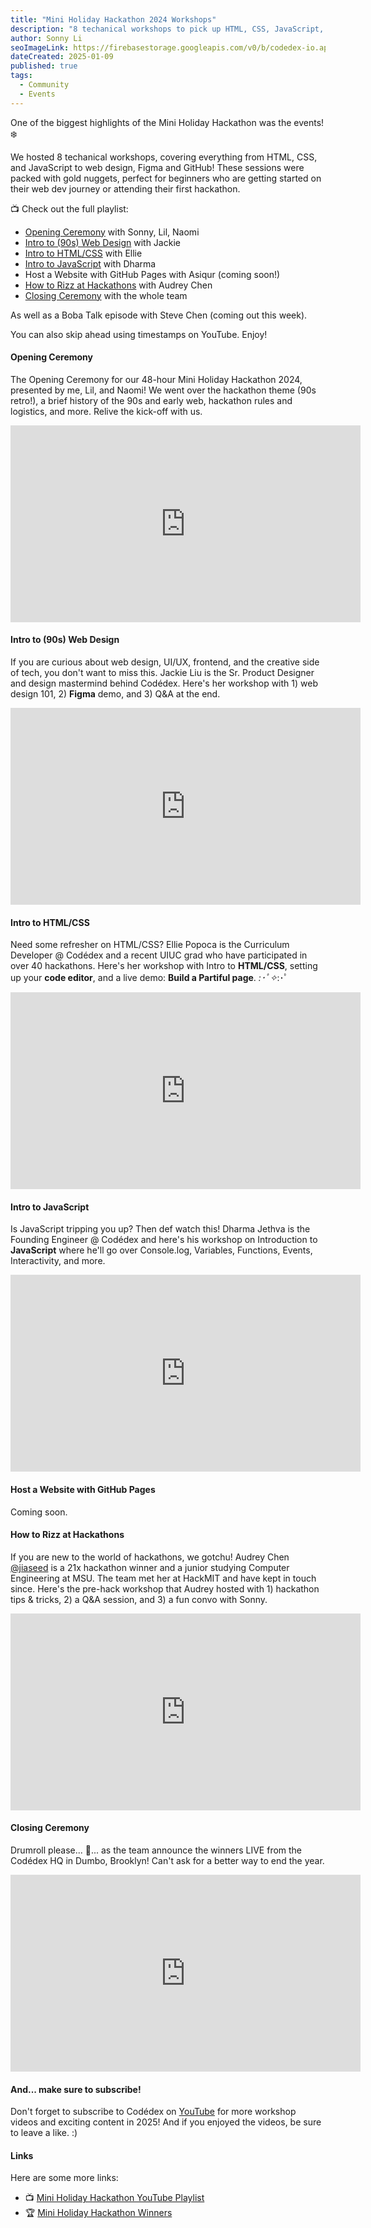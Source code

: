 ```yaml
---
title: "Mini Holiday Hackathon 2024 Workshops"
description: "8 techanical workshops to pick up HTML, CSS, JavaScript, GitHub, Figma, and more! Full of gold nuggets."
author: Sonny Li
seoImageLink: https://firebasestorage.googleapis.com/v0/b/codedex-io.appspot.com/o/blogs%2Fholiday-hackathon-2024-workshops%2Fbanner.gif?alt=media&token=1a85da78-77e9-4445-b66d-bae39e0af417
dateCreated: 2025-01-09
published: true
tags:
  - Community
  - Events
---
```


One of the biggest highlights of the Mini Holiday Hackathon was the events! ❄️

We hosted 8 techanical workshops, covering everything from HTML, CSS, and JavaScript to web design, Figma and GitHub! These sessions were packed with gold nuggets, perfect for beginners who are getting started on their web dev journey or attending their first hackathon.

📺 Check out the full playlist:

- <a href="#opening-ceremony">Opening Ceremony</a> with Sonny, Lil, Naomi
- [Intro to (90s) Web Design](https://www.codedex.io/blog/holiday-hackathon-2024-workshops#intro-to-90s-web-design) with Jackie
- [Intro to HTML/CSS](https://www.codedex.io/blog/holiday-hackathon-2024-workshops#intro-to-htmlcss) with Ellie
- [Intro to JavaScript](https://www.codedex.io/blog/holiday-hackathon-2024-workshops#intro-to-javascript) with Dharma
- Host a Website with GitHub Pages with Asiqur (coming soon!)
- [How to Rizz at Hackathons](https://www.codedex.io/blog/holiday-hackathon-2024-workshops#how-to-rizz-at-hackathons) with Audrey Chen
- [Closing Ceremony](https://www.codedex.io/blog/holiday-hackathon-2024-workshops#closing-ceremony) with the whole team

As well as a Boba Talk episode with Steve Chen (coming out this week).

You can also skip ahead using timestamps on YouTube. Enjoy!

#### Opening Ceremony

The Opening Ceremony for our 48-hour Mini Holiday Hackathon 2024, presented by me, Lil, and Naomi! We went over the hackathon theme (90s retro!), a brief history of the 90s and early web, hackathon rules and logistics, and more. Relive the kick-off with us.

<iframe width="560" height="315" src="https://www.youtube.com/embed/toWMpKZxX1M?si=cm8gLJ2pEqagnmPc" title="YouTube video player" frameborder="0" allow="accelerometer; autoplay; clipboard-write; encrypted-media; gyroscope; picture-in-picture; web-share" referrerpolicy="strict-origin-when-cross-origin" allowfullscreen></iframe>

#### Intro to (90s) Web Design

If you are curious about web design, UI/UX, frontend, and the creative side of tech, you don't want to miss this. Jackie Liu is the Sr. Product Designer and design mastermind behind Codédex. Here's her workshop with 1) web design 101, 2) **Figma** demo, and 3) Q&A at the end.

<iframe width="560" height="315" src="https://www.youtube.com/embed/vfP9QDdOzcM?si=19mBmi58oXLq-yvS" title="YouTube video player" frameborder="0" allow="accelerometer; autoplay; clipboard-write; encrypted-media; gyroscope; picture-in-picture; web-share" referrerpolicy="strict-origin-when-cross-origin" allowfullscreen></iframe>

#### Intro to HTML/CSS

Need some refresher on HTML/CSS? Ellie Popoca is the Curriculum Developer @ Codédex and a recent UIUC grad who have participated in over 40 hackathons. Here's her workshop with Intro to **HTML/CSS**, setting up your **code editor**, and a live demo: **Build a Partiful page**. *:･ﾟ✧*:･ﾟ

<iframe width="560" height="315" src="https://www.youtube.com/embed/G2nvWPnIMt4?si=MYwwC2vpJG2--SnR" title="YouTube video player" frameborder="0" allow="accelerometer; autoplay; clipboard-write; encrypted-media; gyroscope; picture-in-picture; web-share" referrerpolicy="strict-origin-when-cross-origin" allowfullscreen></iframe>

#### Intro to JavaScript

Is JavaScript tripping you up? Then def watch this! Dharma Jethva is the Founding Engineer @ Codédex and here's his workshop on Introduction to **JavaScript** where he'll go over Console.log, Variables, Functions, Events, Interactivity, and more.

<iframe width="560" height="315" src="https://www.youtube.com/embed/3t5ufW3CEaM?si=g4P8lE4F9Mh-YiVZ" title="YouTube video player" frameborder="0" allow="accelerometer; autoplay; clipboard-write; encrypted-media; gyroscope; picture-in-picture; web-share" referrerpolicy="strict-origin-when-cross-origin" allowfullscreen></iframe>

#### Host a Website with GitHub Pages

Coming soon.

#### How to Rizz at Hackathons

If you are new to the world of hackathons, we gotchu! Audrey Chen ‪[@jiaseed‬](instagram.com/jia.seed) is a 21x hackathon winner and a junior studying Computer Engineering at MSU. The team met her at HackMIT and have kept in touch since. Here's the pre-hack workshop that Audrey hosted with 1) hackathon tips & tricks, 2) a Q&A session, and 3) a fun convo with Sonny.

<iframe width="560" height="315" src="https://www.youtube.com/embed/mh2iG0bHdFI?si=vBnDNamIpEuDFOXI" title="YouTube video player" frameborder="0" allow="accelerometer; autoplay; clipboard-write; encrypted-media; gyroscope; picture-in-picture; web-share" referrerpolicy="strict-origin-when-cross-origin" allowfullscreen></iframe>

#### Closing Ceremony

Drumroll please... 🥁... as the team announce the winners LIVE from the Codédex HQ in Dumbo, Brooklyn! Can't ask for a better way to end the year.

<iframe width="560" height="315" src="https://www.youtube.com/embed/2EMiApRttBs?si=dy3zIXfXc_LhBPb1" title="YouTube video player" frameborder="0" allow="accelerometer; autoplay; clipboard-write; encrypted-media; gyroscope; picture-in-picture; web-share" referrerpolicy="strict-origin-when-cross-origin" allowfullscreen></iframe>

#### And... make sure to subscribe!

Don't forget to subscribe to Codédex on [YouTube](https://www.youtube.com/@codedex) for more workshop videos and exciting content in 2025! And if you enjoyed the videos, be sure to leave a like. :)

#### Links

Here are some more links:

- 📺 [Mini Holiday Hackathon YouTube Playlist](https://www.youtube.com/watch?v=toWMpKZxX1M&list=PLalILAb1yU0tt_2OX2t4YrEhJR1UAQU1x)
- 🏆 [Mini Holiday Hackathon Winners](https://www.codedex.io/blog/holiday-hackathon-2024-winners)
